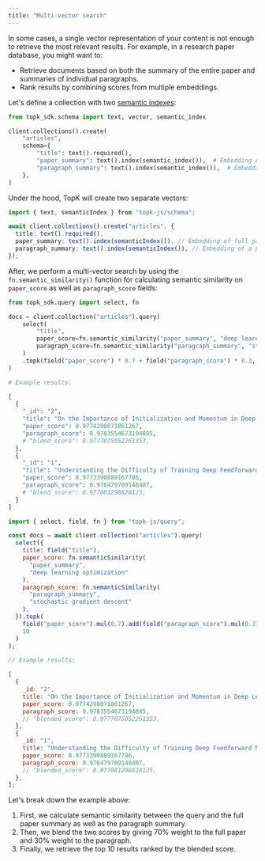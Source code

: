 ```yaml
---
title: "Multi-vector search"
---
```


In some cases, a single vector representation of your content is not enough to retrieve the most relevant results.
For example, in a research paper database, you might want to:

- Retrieve documents based on both the summary of the entire paper and summaries of individual paragraphs.
- Rank results by combining scores from multiple embeddings.

Let's define a collection with two [semantic indexes](/collections/create#semantic-index):

<CodeGroup>

```python Python
from topk_sdk.schema import text, vector, semantic_index

client.collections().create(
    "articles",
    schema={
        "title": text().required(),
        "paper_summary": text().index(semantic_index()),  # Embedding of full paper
        "paragraph_summary": text().index(semantic_index()),  # Embedding of a paragraph
    },
)
```

Under the hood, TopK will create two separate vectors:


```typescript Javascript
import { text, semanticIndex } from "topk-js/schema";

await client.collections().create("articles", {
  title: text().required(),
  paper_summary: text().index(semanticIndex()), // Embedding of full paper
  paragraph_summary: text().index(semanticIndex()), // Embedding of a paragraph
});
```

</CodeGroup>

After, we perform a multi-vector search by using the `fn.semantic_similarity()` function for calculating semantic similarity on
`paper_score` as well as `paragraph_score` fields:

<CodeGroup>

```python Python
from topk_sdk.query import select, fn

docs = client.collection("articles").query(
    select(
        "title",
        paper_score=fn.semantic_similarity("paper_summary", "deep learning optimization"),
        paragraph_score=fn.semantic_similarity("paragraph_summary", "stochastic gradient descent")
    )
    .topk(field("paper_score") * 0.7 + field("paragraph_score") * 0.3, 10)
)

# Example results:

[
  {
    "_id": "2",
    "title": "On the Importance of Initialization and Momentum in Deep Learning",
    "paper_score": 0.9774298071861267,
    "paragraph_score": 0.9783554673194885,
    # "blend_score": 0.9777075052261353,
  },
  {
    "_id": "1",
    "title": "Understanding the Difficulty of Training Deep Feedforward Neural Networks",
    "paper_score": 0.9773390889167786,
    "paragraph_score": 0.976479709148407,
    # "blend_score": 0.977081298828125,
  }
]

```

```javascript Javascript
import { select, field, fn } from "topk-js/query";

const docs = await client.collection("articles").query(
  select({
    title: field("title"),
    paper_score: fn.semanticSimilarity(
      "paper_summary",
      "deep learning optimization"
    ),
    paragraph_score: fn.semanticSimilarity(
      "paragraph_summary",
      "stochastic gradient descent"
    ),
  }).topk(
    field("paper_score").mul(0.7).add(field("paragraph_score").mul(0.3)),
    10
  )
);

// Example results:

[
  {
    _id: "2",
    title: "On the Importance of Initialization and Momentum in Deep Learning",
    paper_score: 0.9774298071861267,
    paragraph_score: 0.9783554673194885,
    // "blended_score": 0.9777075052261353,
  },
  {
    _id: "1",
    title: "Understanding the Difficulty of Training Deep Feedforward Neural Networks",
    paper_score: 0.9773390889167786,
    paragraph_score: 0.976479709148407,
    // "blended_score": 0.977081298828125,
  },
];
```

</CodeGroup>

Let's break down the example above:

1. First, we calculate semantic similarity between the query and the full paper summary as well as the paragraph summary.
2. Then, we blend the two scores by giving 70% weight to the full paper and 30% weight to the paragraph.
3. Finally, we retrieve the top 10 results ranked by the blended score.
